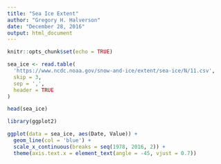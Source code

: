 ```yaml
---
title: "Sea Ice Extent"
author: "Gregory H. Halverson"
date: "December 28, 2016"
output: html_document
---
```


```r
knitr::opts_chunk$set(echo = TRUE)
```

```r
sea_ice <- read.table(
  'https://www.ncdc.noaa.gov/snow-and-ice/extent/sea-ice/N/11.csv',
  skip = 3,
  sep = ',',
  header = TRUE
)

head(sea_ice)
```

```r
library(ggplot2)

ggplot(data = sea_ice, aes(Date, Value)) +
  geom_line(col = 'blue') + 
  scale_x_continuous(breaks = seq(1978, 2016, 2)) +
  theme(axis.text.x = element_text(angle = -45, vjust = 0.7))
```